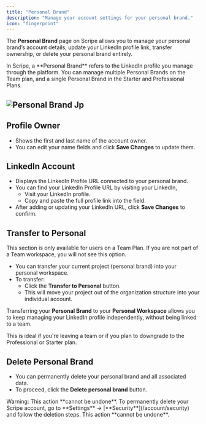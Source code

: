 ```yaml
---
title: "Personal Brand"
description: "Manage your account settings for your personal brand."
icon: "fingerprint"
---
```


The **Personal Brand** page on Scripe allows you to manage your personal brand’s account details, update your LinkedIn profile link, transfer ownership, or delete your personal brand entirely.

<Info>
  In Scripe, a **Personal Brand** refers to the LinkedIn profile you manage through the platform. You can manage multiple Personal Brands on the Team plan, and a single Personal Brand in the Starter and Professional Plans.
</Info>

## ![Personal Brand Jp](/images/personal-brand.jpg)

## Profile Owner

- Shows the first and last name of the account owner.
- You can edit your name fields and click **Save Changes** to update them.

## LinkedIn Account

- Displays the LinkedIn Profile URL connected to your personal brand.
- You can find your LinkedIn Profile URL by visiting your LinkedIn,
  - Visit your LinkedIn profile.
  - Copy and paste the full profile link into the field.
- After adding or updating your LinkedIn URL, click **Save Changes** to confirm.

## Transfer to Personal

<Warning>
  This section is only available for users on a Team Plan. If you are not part of a Team workspace, you will not see this option.
</Warning>

- You can transfer your current project (personal brand) into your personal workspace.
- To transfer:
  - Click the **Transfer to Personal** button.
  - This will move your project out of the organization structure into your individual account.

Transferring your **Personal Brand** to your **Personal Workspace** allows you to keep managing your LinkedIn profile independently, without being linked to a team.

This is ideal if you're leaving a team or if you plan to downgrade to the Professional or Starter plan.

## Delete Personal Brand

- You can permanently delete your personal brand and all associated data.
- To proceed, click the **Delete personal brand** button.

<Warning>
  Warning: This action **cannot be undone**.
</Warning>

<Info>
  To permanently delete your Scripe account, go to **Settings** → [**Security**](/account/security) and follow the deletion steps. This action **cannot be undone**.
</Info>